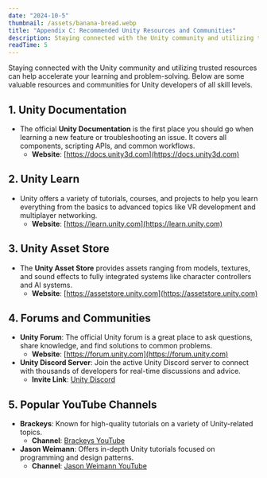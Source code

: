 ```yaml
---
date: "2024-10-5"
thumbnail: /assets/banana-bread.webp
title: "Appendix C: Recommended Unity Resources and Communities"
description: Staying connected with the Unity community and utilizing trusted resources can help accelerate your learning and problem-solving. Below are some valuable resources and communities for Unity developers of all skill levels.
readTime: 5
---
```


Staying connected with the Unity community and utilizing trusted resources can help accelerate your learning and problem-solving. Below are some valuable resources and communities for Unity developers of all skill levels.

## **1. Unity Documentation**

- The official **Unity Documentation** is the first place you should go when learning a new feature or troubleshooting an issue. It covers all components, scripting APIs, and common workflows.
  - **Website**: [https://docs.unity3d.com](https://docs.unity3d.com)

## **2. Unity Learn**

- Unity offers a variety of tutorials, courses, and projects to help you learn everything from the basics to advanced topics like VR development and multiplayer networking.
  - **Website**: [https://learn.unity.com](https://learn.unity.com)

## **3. Unity Asset Store**

- The **Unity Asset Store** provides assets ranging from models, textures, and sound effects to fully integrated systems like character controllers and AI systems.
  - **Website**: [https://assetstore.unity.com](https://assetstore.unity.com)

## **4. Forums and Communities**

- **Unity Forum**: The official Unity forum is a great place to ask questions, share knowledge, and find solutions to common problems.
  - **Website**: [https://forum.unity.com](https://forum.unity.com)
- **Unity Discord Server**: Join the active Unity Discord server to connect with thousands of developers for real-time discussions and advice.
  - **Invite Link**: [Unity Discord](https://discord.com/invite/unity)

## **5. Popular YouTube Channels**

- **Brackeys**: Known for high-quality tutorials on a variety of Unity-related topics.
  - **Channel**: [Brackeys YouTube](https://www.youtube.com/user/Brackeys)
- **Jason Weimann**: Offers in-depth Unity tutorials focused on programming and design patterns.
  - **Channel**: [Jason Weimann YouTube](https://www.youtube.com/user/WeimannJason)
